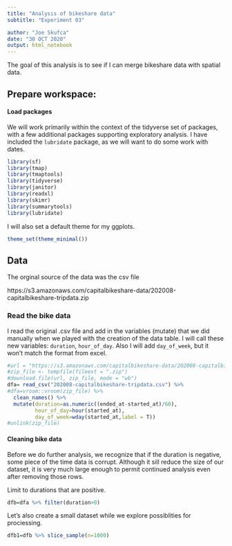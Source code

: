 ```yaml
---
title: "Analysis of bikeshare data"
subtitle: "Experiment 03"

author: "Joe Skufca"
date: "30 OCT 2020"
output: html_notebook
---
```


The goal of this analysis is to see if I can merge bikeshare data with spatial data.

## Prepare workspace:

#### Load packages

We will work primarily within the context of the tidyverse set of packages, with a few additional packages supporting exploratory analysis.  I have included the `lubridate` package, as we will want to do some work with dates.

```r
library(sf)
library(tmap)
library(tmaptools)
library(tidyverse)
library(janitor)
library(readxl)
library(skimr)
library(summarytools)
library(lubridate)
```

I will also set a default theme for my ggplots.

```r
theme_set(theme_minimal())
```


## Data

The orginal source of the data was the csv file 

https://s3.amazonaws.com/capitalbikeshare-data/202008-capitalbikeshare-tripdata.zip


### Read the  bike data

I read the original .csv file and add in the variables (mutate) that we did manually when we played with the creation of the data table.   I will call these new variables: `duration`, `hour_of_day`.  Also I will add `day_of_week`, but it won't match the format from excel.

```r

#url = "https://s3.amazonaws.com/capitalbikeshare-data/202008-capitalbikeshare-tripdata.zip"
#zip_file <- tempfile(fileext = ".zip")
#download.file(url, zip_file, mode = "wb")
dfa= read_csv("202008-capitalbikeshare-tripdata.csv") %>% 
#dfa=vroom::vroom(zip_file) %>%
  clean_names() %>%
  mutate(duration=as.numeric((ended_at-started_at)/60),
         hour_of_day=hour(started_at),
         day_of_week=wday(started_at,label = T))
#unlink(zip_file)  
```


#### Cleaning bike data

Before we do further analysis, we recognize that if the duration is negative, some piece of the time data is corrupt.  Although it sill reduce the size of our dataset, it is very much large enough to permit continued analysis even after removing those rows.

Limit to durations that are positive.

```r
dfb=dfa %>% filter(duration>0)
```


Let's also create a small dataset while we explore possiblities for prociessing.

```r
dfb1=dfb %>% slice_sample(n=1000)
```








